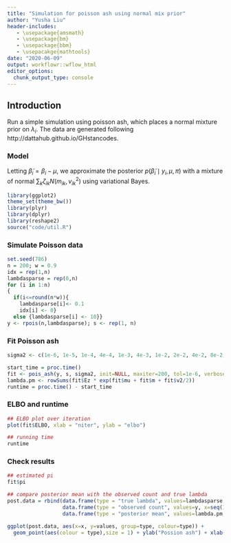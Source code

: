 ```yaml
---
title: "Simulation for poisson ash using normal mix prior"
author: "Yusha Liu"
header-includes:
   - \usepackage{amsmath}
   - \usepackage{bm}
   - \usepackage{bbm}
   - \usepacakge{mathtools}
date: "2020-06-09"
output: workflowr::wflow_html
editor_options:
  chunk_output_type: console
---
```


## Introduction
Run a simple simulation using poisson ash, which places a normal mixture prior on $\lambda_i$. The data are generated following http://dattahub.github.io/GHstancodes.

### Model
\begin{align}
y_i & \sim Pois(s_i \lambda_i) \\
\beta_i & = \log(\lambda_i) \sim \sum_k \pi_k N(\mu, \sigma_k^2) \\
\end{align}
Letting $\tilde{\beta}_i = \beta_i - \mu$, we approximate the posterior $p(\tilde{\beta}_i \mid y_i, \mu, \pi)$ with a mixture of normal $\sum_k \zeta_{ik} N(m_{ik}, v_{ik}^2)$ using variational Bayes. 

```r
library(ggplot2)
theme_set(theme_bw())
library(plyr)
library(dplyr)
library(reshape2)
source("code/util.R")
```

### Simulate Poisson data
```r
set.seed(786)
n = 200; w = 0.9
idx = rep(1,n)
lambdasparse = rep(0,n)
for (i in 1:n)
{
  if(i<=round(n*w)){
    lambdasparse[i]<- 0.1
    idx[i] <- 0}
  else {lambdasparse[i] <- 10}}
y <- rpois(n,lambdasparse); s <- rep(1, n)
```

### Fit Poisson ash
```r
sigma2 <- c(1e-6, 1e-5, 1e-4, 4e-4, 1e-3, 4e-3, 1e-2, 2e-2, 4e-2, 8e-2, 0.16, 0.32, 0.64, 1, 2, 4, 8, 16)

start_time = proc.time()
fit <- pois_ash(y, s, sigma2, init=NULL, maxiter=200, tol=1e-6, verbose=FALSE)
lambda.pm <- rowSums(fit$Ez * exp(fit$mu + fit$m + fit$v2/2))
runtime = proc.time() - start_time
```

### ELBO and runtime
```r
## ELBO plot over iteration
plot(fit$ELBO, xlab = "niter", ylab = "elbo")

## running time
runtime
```

### Check results
```r
## estimated pi
fit$pi

## compare posterior mean with the observed count and true lambda
post.data = rbind(data.frame(type = "true lambda", values=lambdasparse, x=seq(1:n)),
                  data.frame(type = "observed count", values=y, x=seq(1:n)),
                  data.frame(type = "posterior mean", values=lambda.pm, x=seq(1:n)))

ggplot(post.data, aes(x=x, y=values, group=type, colour=type)) + 
  geom_point(aes(colour = type),size = 1) + ylab("Possion ash") + xlab(expression(y))+facet_grid(type~.,scales="free_y") + ylim(range(y))
```
